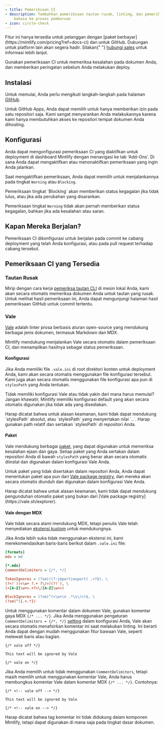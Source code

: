 ```yaml
---
- title: Pemeriksaan CI
- description: Tambahkan pemeriksaan tautan rusak, linting, dan pemeriksaan tata
    bahasa ke proses pembaruan
- icon: circle-check
---
```


<Info>
  Fitur ini hanya tersedia untuk pelanggan dengan [paket berbayar](https://mintlify.com/pricing?ref=docs-ci) dan untuk GitHub. Dukungan untuk platform lain akan segera hadir. Silakan{" "}
  <a href="mailto:sales@mintlify.com">hubungi sales</a> untuk informasi lebih lanjut.
</Info>

Gunakan pemeriksaan CI untuk memeriksa kesalahan pada dokumen Anda, dan memberikan peringatan sebelum Anda melakukan deploy.

## Instalasi

Untuk memulai, Anda perlu mengikuti langkah-langkah pada halaman [GitHub](/id/settings/github).

Untuk GitHub Apps, Anda dapat memilih untuk hanya memberikan izin pada satu repositori saja.
Kami sangat menyarankan Anda melakukannya karena kami hanya membutuhkan akses ke repositori tempat
dokumen Anda dihosting.

## Konfigurasi

Anda dapat mengonfigurasi pemeriksaan CI yang diaktifkan untuk deployment di dashboard Mintlify dengan menavigasi ke tab 'Add-Ons'. Di sana Anda dapat mengaktifkan atau menonaktifkan pemeriksaan yang ingin Anda jalankan.

Saat mengaktifkan pemeriksaan, Anda dapat memilih untuk menjalankannya pada tingkat `Warning` atau `Blocking`.

<Note>
  Pemeriksaan tingkat `Blocking` akan memberikan status kegagalan jika tidak lulus, atau jika ada perubahan yang disarankan.<br />

  Pemeriksaan tingkat `Warning` tidak akan pernah memberikan status kegagalan, bahkan jika ada kesalahan atau saran.
</Note>

## Kapan Mereka Berjalan?

Pemeriksaan CI dikonfigurasi untuk berjalan pada commit ke cabang deployment yang telah Anda konfigurasi, atau pada pull request terhadap cabang tersebut.

## Pemeriksaan CI yang Tersedia

### Tautan Rusak

Mirip dengan cara kerja [pemeriksa tautan CLI](/id/settings/broken-links#broken-links) di mesin lokal Anda, kami akan secara otomatis memeriksa dokumen Anda untuk tautan yang rusak.
Untuk melihat hasil pemeriksaan ini, Anda dapat mengunjungi halaman hasil pemeriksaan GitHub untuk commit tertentu.

### Vale

[Vale](https://vale.sh/) adalah linter prosa berbasis aturan open-source yang mendukung berbagai jenis dokumen, termasuk Markdown dan MDX.

Mintlify mendukung menjalankan Vale secara otomatis dalam pemeriksaan CI, dan menampilkan hasilnya sebagai status pemeriksaan.

#### Konfigurasi

Jika Anda memiliki file `.vale.ini` di root direktori konten untuk deployment Anda, kami akan secara otomatis menggunakan file konfigurasi tersebut.
Kami juga akan secara otomatis menggunakan file konfigurasi apa pun di `stylesPath` yang Anda tentukan.

<Tip>Tidak memiliki konfigurasi Vale atau tidak yakin dari mana harus memulai? Jangan khawatir, Mintlify memiliki konfigurasi default yang akan secara otomatis digunakan jika tidak ada yang disediakan.</Tip>

<Warning>
  Harap dicatat bahwa untuk alasan keamanan, kami tidak dapat mendukung `stylesPath` absolut, atau `stylesPath` yang menyertakan nilai `..`. Harap gunakan path relatif dan sertakan `stylesPath` di repositori Anda.
</Warning>

#### Paket

Vale mendukung berbagai [paket](https://vale.sh/docs/keys/packages), yang dapat digunakan untuk memeriksa kesalahan ejaan dan gaya.
Setiap paket yang Anda sertakan dalam repositori Anda di bawah `stylesPath` yang benar akan secara otomatis diinstal dan digunakan dalam konfigurasi Vale Anda.

Untuk paket yang tidak disertakan dalam repositori Anda, Anda dapat menentukan paket apa pun dari [Vale package registry](https://vale.sh/explorer), dan mereka akan secara otomatis diunduh dan digunakan dalam konfigurasi Vale Anda.

<Warning>
  Harap dicatat bahwa untuk alasan keamanan, kami tidak dapat mendukung pengunduhan otomatis paket yang bukan dari [Vale package registry](https://vale.sh/explorer).
</Warning>

#### Vale dengan MDX

Vale tidak secara alami mendukung MDX, tetapi penulis Vale telah menyediakan [ekstensi kustom](https://github.com/errata-ai/MDX) untuk mendukungnya.

Jika Anda lebih suka tidak menggunakan ekstensi ini, kami merekomendasikan baris-baris berikut dalam `.vale.ini` file:

```ini
[formats]
mdx = md

[*.mdx]
CommentDelimiters = {/*, */}

TokenIgnores = (?sm)((?:import|export) .+?$), \
(?<!`)(<\w+ ?.+ ?\/>)(?!`), \
(<[A-Z]\w+>.+?<\/[A-Z]\w+>)

BlockIgnores = (?sm)^(<\w+\n .*\s\/>)$, \
(?sm)^({.+.*})
```

Untuk menggunakan komentar dalam dokumen Vale, gunakan komentar gaya MDX `{/* ... */}`.
Jika Anda menggunakan pengaturan `CommentDelimiters = {/*, */}` [setting](https://vale.sh/docs/keys/commentdelimiters) dalam konfigurasi Anda, Vale akan secara otomatis menafsirkan komentar ini saat melakukan linting.
Ini berarti Anda dapat dengan mudah menggunakan fitur bawaan Vale, seperti melewati baris atau bagian.

```mdx
{/* vale off */}

This text will be ignored by Vale

{/* vale on */}
```

Jika Anda memilih untuk tidak menggunakan `CommentDelimiters`, tetapi masih memilih untuk menggunakan komentar Vale, Anda harus membungkus komentar Vale dalam komentar MDX `{/* ... */}`. Contohnya:

```mdx
{/* <!-- vale off --> */}

This text will be ignored by Vale

{/* <!-- vale on --> */}
```

Harap dicatat bahwa tag komentar ini tidak didukung dalam komponen Mintlify, tetapi dapat digunakan di mana saja pada tingkat dasar dokumen.
